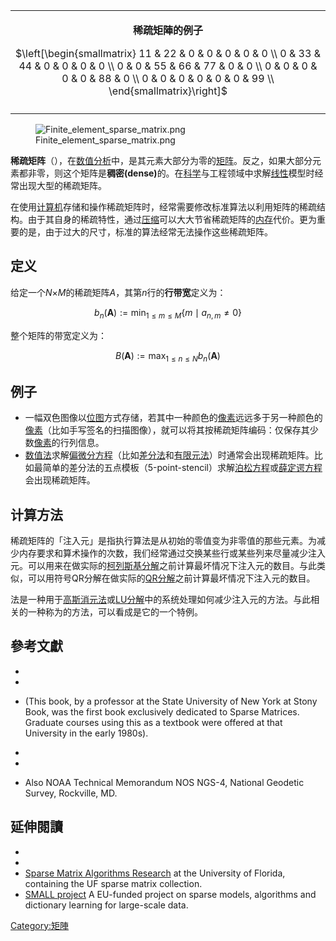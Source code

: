 {{NoteTA|G1=Math|G2=IT}}
{| class=wikitable align=right width=240px style="margin: 3px 0 5px 14px;"
| <center>'''稀疏矩陣的例子'''</center>
<center><math>\left[\begin{smallmatrix}
11 & 22 & 0 & 0 & 0 & 0 & 0 \\
0 & 33 & 44 & 0 & 0 & 0 & 0 \\
0 & 0 & 55 & 66 & 77 & 0 & 0 \\
0 & 0 & 0 & 0 & 0 & 88 & 0 \\
0 & 0 & 0 & 0 & 0 & 0 
& 99 \\
\end{smallmatrix}\right]</math></center>
|-
| <center>{{midsize|上述稀疏矩陣僅包含9個非零元素，另外包含26個零元素。其稀疏度為74%，密度為26%。}}</center>
|}
[[Image:Finite_element_sparse_matrix.png|right]]

'''稀疏矩阵'''（{{lang-en|sparse matrix}}），在[[数值分析|数值分析]]中，是其元素大部分为零的[[矩阵|矩阵]]。反之，如果大部分元素都非零，则这个矩阵是'''稠密(dense)'''的。在[[科学|科学]]与工程领域中求解[[线性|线性]]模型时经常出现大型的稀疏矩阵。

在使用[[计算机|计算机]]存储和操作稀疏矩阵时，经常需要修改标准算法以利用矩阵的稀疏结构。由于其自身的稀疏特性，通过[[数据压缩|压缩]]可以大大节省稀疏矩阵的[[计算机存储|内存]]代价。更为重要的是，由于过大的尺寸，标准的算法经常无法操作这些稀疏矩阵。

==定义==
给定一个''N''×''M''的稀疏矩阵''A''，其第''n''行的'''行带宽'''定义为：

:<math>b_n(\mathbf{A}) := \mathrm{min}_{1 \le m \le M} \lbrace m \mid a_{n, m} \neq 0 \rbrace </math>

整个矩阵的带宽定义为：

:<math>B(\mathbf{A}) := \mathrm{max}_{1 \le n \le N} b_n(\mathbf{A})</math>

==例子==
* 一幅双色图像以[[位图|位图]]方式存储，若其中一种颜色的[[像素|像素]]远远多于另一种颜色的[[像素|像素]]（比如手写签名的扫描图像），就可以将其按稀疏矩阵编码：仅保存其少数[[像素|像素]]的行列信息。
* [[数值分析|数值法]]求解[[偏微分方程|偏微分方程]]（比如[[差分法|差分法]]和[[有限元法|有限元法]]）时通常会出现稀疏矩阵。比如最简单的差分法的五点模板（5-point-stencil）求解[[泊松方程|泊松方程]]或[[薛定谔方程|薛定谔方程]]会出现稀疏矩阵。

==计算方法==
稀疏矩阵的「注入元」是指执行算法是从初始的零值变为非零值的那些元素。为减少内存要求和算术操作的次数，我们经常通过交换某些行或某些列来尽量减少注入元。{{le|符号柯列斯基分解|Symbolic Cholesky decomposition}}可以用来在做实际的[[柯列斯基分解|柯列斯基分解]]之前计算最坏情况下注入元的数目。与此类似，可以用符号QR分解在做实际的[[QR分解|QR分解]]之前计算最坏情况下注入元的数目。

{{le|消去树|elimination tree}}法是一种用于[[高斯消元法|高斯消元法]]或[[LU分解|LU分解]]中的系统处理如何减少注入元的方法。与此相关的一种称为{{link-en|巢狀解剖|Nested dissection}}的方法，可以看成是它的一个特例。

==參考文獻==
{{refbegin|2}}
* {{Cite book | first1=Gene H. | last1=Golub  | first2=Charles F. | last2=Van Loan | author2-link=Charles F. Van Loan | year=1996 | title=Matrix Computations | edition=3rd | publisher=Johns Hopkins | place=Baltimore | isbn=978-0-8018-5414-9 | ref=harv}}
* {{Cite book | last1=Stoer | first1=Josef | last2=Bulirsch | first2=Roland | title=Introduction to Numerical Analysis | publisher=[[Springer-Verlag|Springer-Verlag]] | location=Berlin, New York | edition=3rd | isbn=978-0-387-95452-3 | year=2002}}
* {{Cite book | last=Tewarson| first=Reginald P.|title=Sparse Matrices (Part of the Mathematics in Science & Engineering series)|publisher= Academic Press Inc.|date=May 1973}} (This book, by a professor at the State University of New York at Stony Book, was the first book exclusively dedicated to Sparse Matrices.  Graduate courses using this as a textbook were offered at that University in the early 1980s).
* {{Cite web|title= Sparse Matrix Multiplication Package|first1= Randolph E.|last1= Bank|first2= Craig C.|last2= Douglas|url= http://www.mgnet.org/~douglas/Preprints/pub0034.pdf|access-date= 2019-02-09|archive-url= https://web.archive.org/web/20141221225953/http://www.mgnet.org/~douglas/Preprints/pub0034.pdf|archive-date= 2014-12-21|dead-url= yes}}
* {{Cite book |last=Pissanetzky|first= Sergio|year= 1984|title=Sparse Matrix Technology|publisher= Academic Press}}
*{{cite journal|doi=10.1007/BF02521587|title=Reducing the profile of sparse symmetric matrices|year=1976|last1=Snay|first1=Richard A.|journal=Bulletin Géodésique|volume=50|issue=4|pages=341}} Also NOAA Technical Memorandum NOS NGS-4, National Geodetic Survey, Rockville, MD.
{{refend}}

==延伸閱讀==
{{refbegin|2}}
* {{cite journal | title = A comparison of several bandwidth and profile reduction algorithms | journal = ACM Transactions on Mathematical Software | year = 1976 | volume = 2 | issue = 4 | pages = 322–330 | url = http://portal.acm.org/citation.cfm?id=355707 | doi = 10.1145/355705.355707 | last1 = Gibbs | first1 = Norman E. | last2 = Poole | first2 = William G. | last3 = Stockmeyer | first3 = Paul K.  }}
* {{cite journal | title = Sparse matrices in MATLAB: Design and Implementation | journal = SIAM Journal on Matrix Analysis and Applications | year = 1992 | volume = 13 | issue = 1 | pages = 333–356 | url = http://citeseer.ist.psu.edu/gilbert91sparse.html | doi = 10.1137/0613024 | last1 = Gilbert | first1 = John R. | last2 = Moler | first2 = Cleve | last3 = Schreiber | first3 = Robert | citeseerx = 10.1.1.470.1054 | access-date = 2019-02-09 | archive-date = 2008-06-06 | archive-url = https://web.archive.org/web/20080606071807/http://citeseer.ist.psu.edu/gilbert91sparse.html | dead-url = no }}
* [http://www.cise.ufl.edu/research/sparse Sparse Matrix Algorithms Research] {{Wayback|url=http://www.cise.ufl.edu/research/sparse |date=20190510172137 }} at the University of Florida, containing the UF sparse matrix collection.
* [http://www.small-project.eu SMALL project] {{Wayback|url=http://www.small-project.eu/ |date=20200711184153 }} A EU-funded project on sparse models, algorithms and dictionary learning for large-scale data.
{{refend}}

{{Data structures}}

{{DEFAULTSORT:sparse matrix}}
[[Category:矩陣|Category:矩陣]]